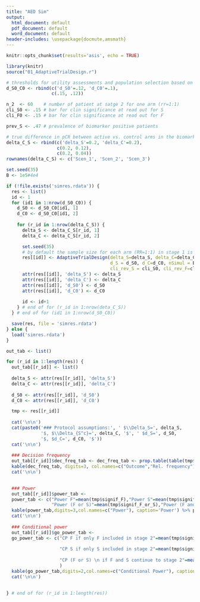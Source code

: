 ```yaml
---
title: "AED Sim"
output:
  html_document: default
  pdf_document: default
  word_document: default
header-includes: \usepackage{docmute,amsmath}
---
```


```r
knitr::opts_chunk$set(results='asis', echo = TRUE)

```

```r
library(knitr)
source("01_AdaptiveTrialDesign.r")

# thresholds for utility assessments and population selection based on observed pCR difference between active vs. control arms in the biomarker positive group (S) and its complement (C)
d_S0_C0 <- rbind(c('d_S0'=.12, 'd_C0'=.1), 
                 c(.15, .12))

n_2  <- 60    # number of patient at satge 2 for one arm (rr=1:1)
cli_S0 <- .15 # bar for clin significance at read out for S
cli_F0 <- .15 # bar for clin significance at read out for F

prev_S <- .47 # prevalence of biomarker positive patients

# true difference in pCR between active vs. control arms in the biomarker positive group (S) and its complement (C)
delta_C_S <- rbind(c('delta_S'=0.2, 'delta_C'=0.2), 
                   c(0.2, 0.12),
                   c(0.2, 0.04))
rownames(delta_C_S) <- c('Scen_1', 'Scen_2', 'Scen_3')

```


```r
set.seed(35)
B <- 1e5#4e4

if (!file.exists('simres.rdata')) {
  res <- list()
  id <- 1
  for (id1 in 1:nrow(d_S0_C0)) {
    d_S0 <- d_S0_C0[id1, 1]
    d_C0 <- d_S0_C0[id1, 2]
    
    for (r_id in 1:nrow(delta_C_S)) {
      delta_S <- delta_C_S[r_id, 1]
      delta_C <- delta_C_S[r_id, 2]

      set.seed(35)
      # by default the sample size for each arm (RR=1:1) in stage 1 is 102
      res[[id]] <- AdaptiveTrialDesign(delta_S=delta_S, delta_C=delta_C, 
                                       d_S = d_S0, d_C=d_C0, nSimul = B, 
                                       cli_rev_S = cli_S0, cli_rev_F=cli_F0, n_2=n_2)
      attr(res[[id]], 'delta_S') <- delta_S
      attr(res[[id]], 'delta_C') <- delta_C
      attr(res[[id]], 'd_S0') <- d_S0
      attr(res[[id]], 'd_C0') <- d_C0
      
      id <- id+1
    } # end of for (r_id in 1:nrow(deta_C_S))    
  } # end of for (id1 in 1:nrow(d_S0_C0))

  save(res, file = 'simres.rdata')
} else {
  load('simres.rdata')
}
```

```r
out_tab <- list()

for (r_id in 1:length(res)) {
  out_tab[[r_id]] <- list()
  
  delta_S <- attr(res[[r_id]], 'delta_S')
  delta_C <- attr(res[[r_id]], 'delta_C')
  
  d_S0 <- attr(res[[r_id]], 'd_S0')
  d_C0 <- attr(res[[r_id]], 'd_C0')

  tmp <- res[[r_id]]
  
  cat('\n\n')
  cat(paste0('### Protocol assumptions:', ' $\\Delta_S=', delta_S, 
             '$, $\\Delta_{S^c}=', delta_C, '$', ' $d_S=', d_S0, 
             '$, $d_C=', d_C0, '$'))
  cat('\n\n')
  
  ### Decision frequency
  out_tab[[r_id]]$dec_freq_tab <- dec_freq_tab <- prop.table(table(tmp$stage1_decision_detail))
  kable(dec_freq_tab, digits=3, col.names=c("Outcome","Rel. frequency"), caption = 'Decision Freq.') %>% print
  cat('\n\n')

  
  ### Power
  out_tab[[r_id]]$power_tab <- 
  power_tab <- c("Power F"=mean(tmp$signif_F),"Power S"=mean(tmp$signif_S),
                 "Power (F or S)"=mean(tmp$signif_F_or_S),"Power (F and S)"=mean(tmp$signif_F_and_S))
  kable(power_tab,digits=3,col.names=c("Power"), caption='Power') %>% print
  cat('\n\n')
  
  ### Conditional power
  out_tab[[r_id]]$go_power_tab <- 
  go_power_tab <- c("CP F if only F included in stage 2"=mean(tmp$signif_F[tmp$stage1_decision%in%c('4- Continue to stage 2: F only')]),
                    
                    "CP S if only S included in stage 2"=mean(tmp$signif_S[tmp$stage1_decision%in%c('3- Continue to stage 2: S only')]),
                    
                    "CP (F or S) \n if F and S continue to stage 2"=mean(tmp$signif_F_or_S[tmp$stage1_decision%in%c('5- Continue to stage 2: F and S')])
                    )  
  kable(go_power_tab,digits=2,col.names=c("Conditional Power"), caption='Conditional Power') %>% print
  cat('\n\n')
  
 
} # end of for (r_id in 1:length(res))

```


